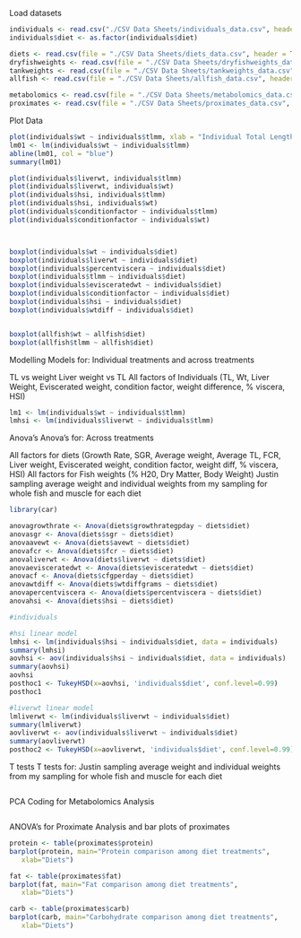 Load datasets
```r
individuals <- read.csv("./CSV Data Sheets/individuals_data.csv", header = TRUE)
individuals$diet <- as.factor(individuals$diet)

diets <- read.csv(file = "./CSV Data Sheets/diets_data.csv", header = TRUE)
dryfishweights <- read.csv(file = "./CSV Data Sheets/dryfishweights_data.csv", header = TRUE)
tankweights <- read.csv(file = "./CSV Data Sheets/tankweights_data.csv", header = TRUE)
allfish <- read.csv(file = "./CSV Data Sheets/allfish_data.csv", header = TRUE)

metabolomics <- read.csv(file = "./CSV Data Sheets/metabolomics_data.csv", header = TRUE)
proximates <- read.csv(file = "./CSV Data Sheets/proximates_data.csv", header = TRUE)

```


Plot Data
```r
plot(individuals$wt ~ individuals$tlmm, xlab = "Individual Total Length (mm)", ylab = "Individual Weight (g)", main = "Individual Weight vs Length Relationship")
lm01 <- lm(individuals$wt ~ individuals$tlmm)
abline(lm01, col = "blue")
summary(lm01)

plot(individuals$liverwt, individuals$tlmm)
plot(individuals$liverwt, individuals$wt)
plot(individuals$hsi, individuals$tlmm)
plot(individuals$hsi, individuals$wt)
plot(individuals$conditionfactor ~ individuals$tlmm)
plot(individuals$conditionfactor ~ individuals$wt)



boxplot(individuals$wt ~ individuals$diet)
boxplot(individuals$liverwt ~ individuals$diet)
boxplot(individuals$percentviscera ~ individuals$diet)
boxplot(individuals$tlmm ~ individuals$diet)
boxplot(individuals$evisceratedwt ~ individuals$diet)
boxplot(individuals$conditionfactor ~ individuals$diet)
boxplot(individuals$hsi ~ individuals$diet)
boxplot(individuals$wtdiff ~ individuals$diet)


boxplot(allfish$wt ~ allfish$diet)
boxplot(allfish$tlmm ~ allfish$diet)

```



Modelling
Models for: Individual treatments and across treatments

TL vs weight
Liver weight vs TL
All factors of Individuals (TL, Wt, Liver Weight, Eviscerated weight, condition factor, weight difference, % viscera, HSI)

```r
lm1 <- lm(individuals$wt ~ individuals$tlmm)
lmhsi <- lm(individuals$liverwt ~ individuals$tlmm)

```


Anova's
Anova's for: Across treatments

All factors for diets (Growth Rate, SGR, Average weight, Average TL, FCR, Liver weight, Eviscerated weight, condition factor, weight diff, % viscera, HSI)
All factors for Fish weights (% H20, Dry Matter, Body Weight)
Justin sampling average weight and individual weights from my sampling for whole fish and muscle for each diet

```r
library(car)

anovagrowthrate <- Anova(diets$growthrategpday ~ diets$diet)
anovasgr <- Anova(diets$sgr ~ diets$diet)
anovaavewt <- Anova(diets$avewt ~ diets$diet)
anovafcr <- Anova(diets$fcr ~ diets$diet)
anovaliverwt <- Anova(diets$liverwt ~ diets$diet)
anovaevisceratedwt <- Anova(diets$evisceratedwt ~ diets$diet)
anovacf <- Anova(diets$cfgperday ~ diets$diet)
anovawtdiff <- Anova(diets$wtdiffgrams ~ diets$diet)
anovapercentviscera <- Anova(diets$percentviscera ~ diets$diet)
anovahsi <- Anova(diets$hsi ~ diets$diet)

#individuals

#hsi linear model
lmhsi <- lm(individuals$hsi ~ individuals$diet, data = individuals)
summary(lmhsi)
aovhsi <- aov(individuals$hsi ~ individuals$diet, data = individuals)
summary(aovhsi)
aovhsi
posthoc1 <- TukeyHSD(x=aovhsi, 'individuals$diet', conf.level=0.99)
posthoc1

#liverwt linear model
lmliverwt <- lm(individuals$liverwt ~ individuals$diet)
summary(lmliverwt)
aovliverwt <- aov(individuals$liverwt ~ individuals$diet)
summary(aovliverwt)
posthoc2 <- TukeyHSD(x=aovliverwt, 'individuals$diet', conf.level=0.99)
```


T tests
T tests for: Justin sampling average weight and individual weights from my sampling for whole fish and muscle for each diet
```r

```


PCA Coding for Metabolomics Analysis
```r

```


ANOVA's for Proximate Analysis and bar plots of proximates
```r
protein <- table(proximates$protein)
barplot(protein, main="Protein comparison among diet treatments", 
   xlab="Diets")

fat <- table(proximates$fat)
barplot(fat, main="Fat comparison among diet treatments", 
   xlab="Diets")

carb <- table(proximates$carb)
barplot(carb, main="Carbohydrate comparison among diet treatments", 
   xlab="Diets")


```

















